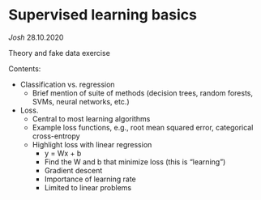 # Supervised learning basics

*Josh*
28.10.2020

Theory and fake data exercise

Contents:

- Classification vs. regression
  - Brief mention of suite of methods (decision trees, random forests, SVMs, neural networks, etc.)
- Loss. 
  - Central to most learning algorithms
  - Example loss functions, e.g., root mean squared error, categorical cross-entropy
  - Highlight loss with linear regression
    - y = Wx + b
    - Find the W and b that minimize loss (this is “learning”)
    - Gradient descent
    - Importance of learning rate
    - Limited to linear problems